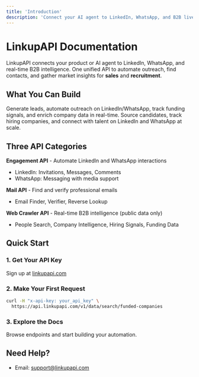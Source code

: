 ```yaml
---
title: 'Introduction'
description: 'Connect your AI agent to LinkedIn, WhatsApp, and B2B live data'
---
```


# LinkupAPI Documentation

LinkupAPI connects your product or AI agent to LinkedIn, WhatsApp, and real-time B2B intelligence. One unified API to automate outreach, find contacts, and gather market insights for **sales** and **recruitment**.

## What You Can Build

<CardGroup cols={2}>
  <Card title="Sales Automation" icon="chart-line">
    Generate leads, automate outreach on LinkedIn/WhatsApp, track funding signals, and enrich company data in real-time.
  </Card>
  <Card title="Recruitment Automation" icon="users">
    Source candidates, track hiring companies, and connect with talent on LinkedIn and WhatsApp at scale.
  </Card>
</CardGroup>

## Three API Categories

**Engagement API** - Automate LinkedIn and WhatsApp interactions
- LinkedIn: Invitations, Messages, Comments
- WhatsApp: Messaging with media support

**Mail API** - Find and verify professional emails
- Email Finder, Verifier, Reverse Lookup

**Web Crawler API** - Real-time B2B intelligence (public data only)
- People Search, Company Intelligence, Hiring Signals, Funding Data

## Quick Start

### 1. Get Your API Key
Sign up at [linkupapi.com](https://app.linkupapi.com/signup)

### 2. Make Your First Request
```bash
curl -H "x-api-key: your_api_key" \
  https://api.linkupapi.com/v1/data/search/funded-companies
```

### 3. Explore the Docs
Browse endpoints and start building your automation.



## Need Help?
- Email: [support@linkupapi.com](mailto:support@linkupapi.com)
